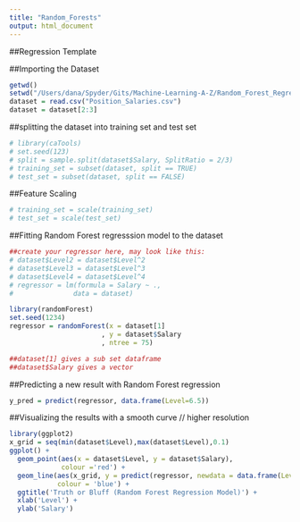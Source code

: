 ```yaml
---
title: "Random_Forests"
output: html_document
---
```


##Regression Template

##Importing the Dataset 
```r
 
getwd() 
setwd("/Users/dana/Spyder/Gits/Machine-Learning-A-Z/Random_Forest_Regression")
dataset = read.csv("Position_Salaries.csv")
dataset = dataset[2:3]

```

##splitting the dataset into training set and test set
```r

# library(caTools)
# set.seed(123)
# split = sample.split(dataset$Salary, SplitRatio = 2/3)
# training_set = subset(dataset, split == TRUE)
# test_set = subset(dataset, split == FALSE)

```

##Feature Scaling
```r

# training_set = scale(training_set)
# test_set = scale(test_set)

```

##Fitting Random Forest regresssion model to the dataset
```r
##create your regressor here, may look like this:
# dataset$Level2 = dataset$Level^2
# dataset$Level3 = dataset$Level^3
# dataset$Level4 = dataset$Level^4
# regressor = lm(formula = Salary ~ .,
#               data = dataset)

library(randomForest)
set.seed(1234)
regressor = randomForest(x = dataset[1]
                       , y = dataset$Salary
                       , ntree = 75)

##dataset[1] gives a sub set dataframe
##dataset$Salary gives a vector
```

##Predicting a new result with Random Forest regression
```r

y_pred = predict(regressor, data.frame(Level=6.5))

```

##Visualizing the results with a smooth curve // higher resolution
```r

library(ggplot2)
x_grid = seq(min(dataset$Level),max(dataset$Level),0.1)
ggplot() +
  geom_point(aes(x = dataset$Level, y = dataset$Salary),
             colour ='red') +
  geom_line(aes(x_grid, y = predict(regressor, newdata = data.frame(Level = x_grid))),
            colour = 'blue') +
  ggtitle('Truth or Bluff (Random Forest Regression Model)') +
  xlab('Level') +
  ylab('Salary')

```
